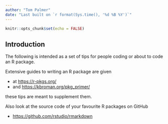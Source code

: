 ```yaml
---
author: "Tom Palmer"
date: "Last built on `r format(Sys.time(), '%d %B %Y')`"
---
```


```r
knitr::opts_chunk$set(echo = FALSE)
```

## Introduction {.unnumbered}

The following is intended as a set of tips for people coding or about to code an R package.

Extensive guides to writing an R package are given

- at <https://r-pkgs.org/>
- and <https://kbroman.org/pkg_primer/>

these tips are meant to supplement them.

Also look at the source code of your favourite R packages on GitHub

- <https://github.com/rstudio/rmarkdown>
